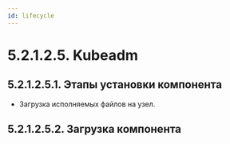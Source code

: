 ```yaml
---
id: lifecycle
---
```


# 5.2.1.2.5. Kubeadm

## 5.2.1.2.5.1. Этапы установки компонента
- Загрузка исполняемых файлов на узел.

## 5.2.1.2.5.2. Загрузка компонента
<DownloadBIN/>
